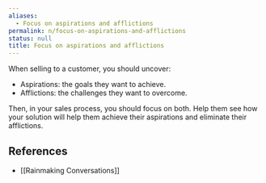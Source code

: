 ```yaml
---
aliases:
  - Focus on aspirations and afflictions
permalink: n/focus-on-aspirations-and-afflictions
status: null
title: Focus on aspirations and afflictions
---
```

When selling to a customer, you should uncover:

- Aspirations: the goals they want to achieve.
- Afflictions: the challenges they want to overcome.

Then, in your sales process, you should focus on both. Help them see how your solution will help them achieve their aspirations and eliminate their afflictions.

## References

- [[Rainmaking Conversations]]
